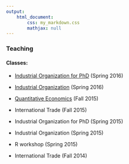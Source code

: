 ```yaml
---
output: 
    html_document:
        css: my_markdown.css
        mathjax: null
---
```


### Teaching

#### Classes:

- [Industrial Organization for PhD](teaching/iophd.html) (Spring 2016)

- [Industrial Organization](teaching/io.html) (Spring 2016)

- [Quantitative Economics](teaching/qe.html) (Fall 2015)

- International Trade (Fall 2015)

- Industrial Organization for PhD (Spring 2015)

- Industrial Organization (Spring 2015)

- R workshop (Spring 2015)

- International Trade (Fall 2014)